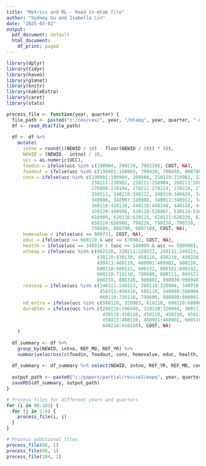 ```yaml
---
title: "Metrics and ML - Read in mtab file"
author: "Sydney Gu and Isabella Lin"
date: "2025-02-02"
output:
  pdf_document: default
  html_document:
    df_print: paged
---
```


```r
library(dplyr)
library(tidyr)
library(haven)
library(glmnet)
library(knitr)
library(kableExtra)
library(caret)
library(stats)
```


```r
process_file <- function(year, quarter) {
  file_path <- paste0("c:/cex/cex/", year, "/mtabq", year, quarter, ".dta")
  df <- read_dta(file_path)
  
  df <- df %>%
    mutate(
      intno = round(((NEWID / 10) - floor(NEWID / 10)) * 10),
      NEWID = (NEWID - intno) / 10,
      ucc = as.numeric(UCC),
      foodin = ifelse(ucc %in% c(190904, 790220, 790230), COST, NA),
      foodout = ifelse(ucc %in% c(190901:190903, 790410, 790430, 800700), COST, NA),
      cons = ifelse(ucc %in% c(190901:190904, 200900, 210110:210902, 220111:220122, 220901:220902, 
                               230111:230902, 250111:250904, 260111:260114, 260211:260214, 
                               270000:270104, 270211:270214, 270310, 270411:270414, 270901:270904, 
                               330511, 340210:340212, 340310:340420, 340510:340530, 340610:340905, 
                               340906, 340907:340908, 340911:340912, 340914, 340915, 350110, 
                               360110:420120, 440110:440140, 440150, 440210, 440900, 470111:470212, 
                               470220:490900, 520110:520907, 530110:530902, 590110:590212, 590220:590230, 
                               610900, 620110:620115, 620121:620320, 620330:620926, 630110, 630210, 
                               650110:650900, 790220, 790230, 790310, 790320, 790410, 790420, 790430, 
                               790600, 800700, 800710), COST, NA),
      homevalue = ifelse(ucc == 800721, COST, NA),
      educ = ifelse(ucc >= 660110 & ucc <= 670902, COST, NA),
      health = ifelse(ucc == 340910 | (ucc >= 540000 & ucc <= 580906), COST, NA),
      othexp = ifelse(ucc %in% c(002120, 220211:220322, 240111:240323, 280110:320904, 340910, 
                                 430110:430130, 450110, 450210, 450220, 450310, 450313:450410, 
                                 450413:460110, 460901:460902, 500110, 510110:510902, 540000:580906, 
                                 600110:600122, 600132, 600141:600142, 600210:610320, 640130:640420, 
                                 660110:710110, 790690, 800111, 800121, 800800:800861, 880110, 
                                 880210, 880310, 900002, 990920:990940), COST, NA),
      reasexp = ifelse(ucc %in% c(240111:240323, 280110:320904, 340910, 430110:430130, 450310, 
                                  450313:450410, 500110, 540000:580906, 600210:610320, 640130:640420, 
                                  660110:710110, 790690, 800800:800861, 900002, 990920:990940), COST, NA),
      nd_extra = ifelse(ucc %in% c(500110, 320903, 610210, 680110:680902, 690113:690114), COST, NA),
      durables = ifelse(ucc %in% c(280110:290440, 320110:320904, 300111:300412, 310110:310342, 
                                   430110:430130, 450110, 450210, 450220, 450310, 450313:450410, 
                                   450413:460110, 460901:460902, 600110:600122, 600132, 600141:600142, 
                                   600210:610320), COST, NA)
    )
  
  df_summary <- df %>%
    group_by(NEWID, intno, REF_MO, REF_YR) %>%
    summarise(across(c(foodin, foodout, cons, homevalue, educ, health, othexp, nd_extra, reasexp, durables), sum, na.rm = TRUE))
  
  df_summary <- df_summary %>% select(NEWID, intno, REF_YR, REF_MO, cons, foodin, foodout, homevalue, educ, health, othexp, nd_extra, reasexp, durables)
  
  output_path <- paste0("c:/papers/partial/revise2/expq", year, quarter, ".rds")
  saveRDS(df_summary, output_path)
}
```

```r
# Process files for different years and quarters
for (i in 80:103) {
  for (j in 1:4) {
    process_file(i, j)
  }
}
```

```r
# Process additional files
process_file(86, 1)
process_file(96, 1)
process_file(104, 1)
```



